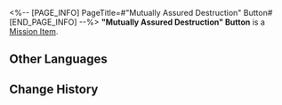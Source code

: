 <%-- [PAGE_INFO]
PageTitle=#"Mutually Assured Destruction" Button#
[END_PAGE_INFO] --%>
{{Item Infobox
|id          = 140450
|image       = Item Mutually Assured Destruction Button.png
|type        = Mission Item
|invCategory = Missions
|rarity      = 3
|effect      = 
|description = A cute-looking button with an adorable design.<br />Seemingly capable of triggering the complete annihilation of the other button holder, along with the entire Penacony &mdash; Can this be true?
}}
{{Description|''"For she is fair."''}}
'''"Mutually Assured Destruction" Button''' is a [[Mission Item]].

==Other Languages==
{{Other Languages
|en   = "Mutually Assured Destruction" Button
|zhs  = 「相互保证毁灭」按钮
|zht  = 「相互保證毀滅」按鈕
|ja   = 「相互保証破滅」ボタン
|ko   = 「상호 확증 파괴」 버튼
|es   = Botón de destrucción garantizada
|fr   = Bouton de « destruction mutuelle »
|ru   = Кнопка гарантированного взаимного уничтожения
|th   = ปุ่ม "รับประกันการทำลายล้างร่วมกัน"
|vi   = Nút "Đảm Bảo Hủy Diệt Lẫn Nhau"
|de   = Knopf für gegenseitig zugesicherte Zerstörung
|id   = Tombol "Penghancur Dua Arah"
|pt   = Botão de "Destruição Mútua Garantida"
}}

==Change History==
{{Change History|2.0}}